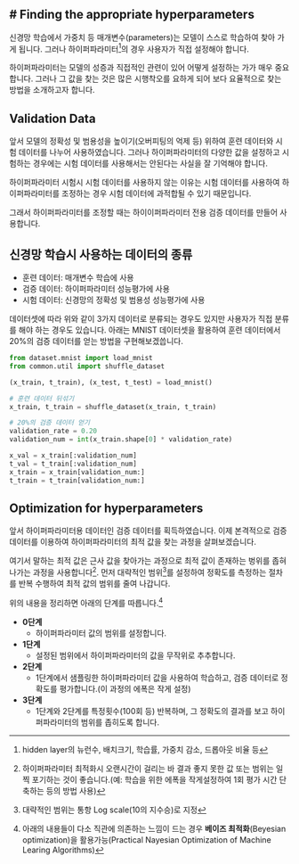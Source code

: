 # Finding the appropriate hyperparameters
---

신경망 학습에서 가중치 등 매개변수(parameters)는 모델이 스스로 학습하여 찾아 가게 됩니다. 그러나 하이퍼파라미터^[hidden layer의 뉴런수, 배치크기, 학습률, 가중치 감소, 드롭아웃 비율 등]의 경우 사용자가 직접 설정해야 합니다.

하이퍼파라미터는 모델의 성증과 직접적인 관련이 있어 어떻게 설정하는 가가 매우 중요합니다. 그러나 그 값을 찾는 것은 많은 시행착오를 요하게 되어 보다 요율적으로 찾는 방법을 소개하고자 합니다.

## Validation Data

앞서 모델의 정확성 및 범용성을 높이기(오버피팅의 억제 등) 위하여 훈련 데이터와 시험 데이터를 나누어 사용하였습니다. 그러나 하이퍼파라미터의 다양한 값을 설정하고 시험하는 경우에는 시험 데이터를 사용해서는 안된다는 사실을 잘 기억해야 합니다.

하이퍼파라미터 시험시 시험 데이터를 사용하지 않는 이유는 시험 데이터를 사용하여 하이퍼파라미터를 조정하는 경우 시험 데이터에 과적합될 수 있기 때문입니다.

그래서 하이퍼파라미터를 조정할 때는 하이이퍼파라미터 전용 검증 데이터를 만들어 사용합니다.

::: {.callout-note}
## 신경망 학습시 사용하는 데이터의 종류

-   훈련 데이터: 매개변수 학습에 사용
-   검증 데이터: 하이퍼파라미터 성능평가에 사용
-   시험 데이터: 신경망의 정확성 및 범용성 성능평가에 사용
:::

데이터셋에 따라 위와 같이 3가지 데이터로 분류되는 경우도 있지만 사용자가 직접 분류를 해야 하는 경우도 있습니다. 아래는 MNIST 데이터셋을 활용하여 훈련 데이터에서 20%의 검증 데이터를 얻는 방법을 구현해보겠씁니다.

``` python
from dataset.mnist import load_mnist
from common.util import shuffle_dataset

(x_train, t_train), (x_test, t_test) = load_mnist()

# 훈련 데이터 뒤섞기
x_train, t_train = shuffle_dataset(x_train, t_train)

# 20%의 검증 데이터 얻기
validation_rate = 0.20
validation_num = int(x_train.shape[0] * validation_rate)

x_val = x_train[:validation_num]
t_val = t_train[:validation_num]
x_train = x_train[validation_num:]
t_train = t_train[validation_num:]
```

## Optimization for hyperparameters

앞서 하이퍼파라미터용 데이터인 검증 데이터를 획득하였습니다. 이제 본격적으로 검증 데이터를 이용하여 하이퍼파라미터의 최적 값을 찾는 과정을 살펴보겠습니다.

여기서 말하는 최적 값은 근사 값을 찾아가는 과정으로 최적 값이 존재하는 벙위를 좁혀 나가는 과정을 사용합니다^[하이퍼파라미터 최적화시 오랜시간이 걸리는 바 결과 좋지 못한 값 또는 범위는 일찍 포기하는 것이 좋습니다.(예: 학습을 위한 에폭을 작게설정하여 1회 평가 시간 단축하는 등의 방법 사용)]. 먼저 대략적인 범위^[대략적인 범위는 통항 Log scale(10의 지수승)로 지정]를 설정하여 정확도를 측정하는 절차를 반복 수행하여 최적 값의 범위를 줄여 나갑니다.

위의 내용을 정리하면 아래의 단계를 따릅니다.^[아래의 내용들이 다소 직관에 의존하는 느낌이 드는 경우 **베이즈 최적화**(Beyesian optimization)을 활용가능(Practical Nayesian Optimization of Machine Learing Algorithms)]

-   **0단계**
    + 하이퍼파라미터 값의 범위를 설정합니다.
-   **1단계**
    + 설정된 범위에서 하이퍼파라미터의 값을 무작위로 추추합니다.
-   **2단계**
    + 1단계에서 샘플링한 하이퍼파라미터 값을 사용하여 학습하고, 검증 데이터로 정확도를 평가합니다.(이 과정의 에폭은 작게 설정)
-   **3단계**
    + 1단계와 2단계를 특정횟수(100회 등) 반복하며, 그 정확도의 결과를 보고 하이퍼파라미터의 범위를 좁히도록 합니다.
